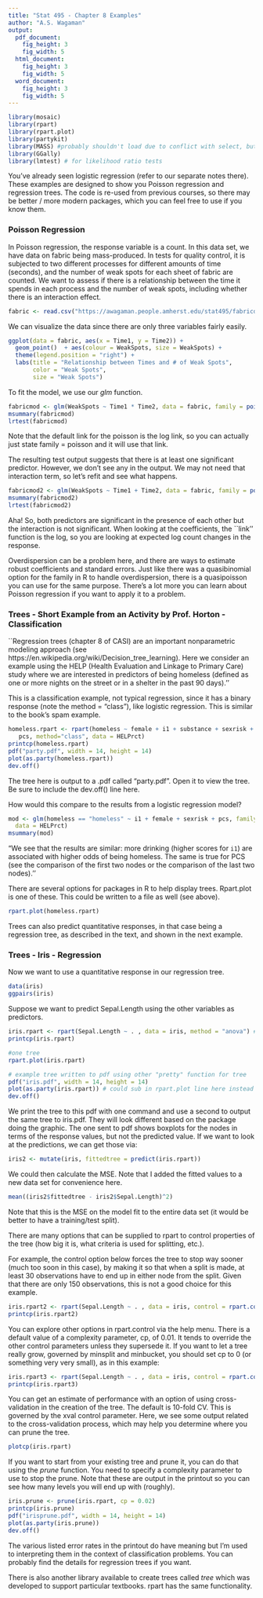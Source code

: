 ```yaml
---
title: "Stat 495 - Chapter 8 Examples"
author: "A.S. Wagaman"
output:
  pdf_document:
    fig_height: 3
    fig_width: 5
  html_document:
    fig_height: 3
    fig_width: 5
  word_document:
    fig_height: 3
    fig_width: 5
---
```



```r
library(mosaic)
library(rpart)
library(rpart.plot)
library(partykit)
library(MASS) #probably shouldn't load due to conflict with select, but not using select here
library(GGally)
library(lmtest) # for likelihood ratio tests
```


You've already seen logistic regression (refer to our separate notes there). These examples are designed to show you Poisson regression and regression trees. The code is re-used from previous courses, so there may be better / more modern packages, which you can feel free to use if you know them. 

### Poisson Regression

In Poisson regression, the response variable is a count. In this data set, we have data on fabric being mass-produced. In tests for quality control, it is subjected to two different processes for different amounts of time (seconds), and the number of weak spots for each sheet of fabric are counted. We want to assess if there is a relationship between the time it spends in each process and the number of weak spots, including whether there is an interaction effect. 

```r
fabric <- read.csv("https://awagaman.people.amherst.edu/stat495/fabricdata.csv", header = T)
```


We can visualize the data since there are only three variables fairly easily.

```r
ggplot(data = fabric, aes(x = Time1, y = Time2)) +
  geom_point()  + aes(colour = WeakSpots, size = WeakSpots) +
  theme(legend.position = "right") +
  labs(title = "Relationship between Times and # of Weak Spots",
       color = "Weak Spots",
       size = "Weak Spots")
```


To fit the model, we use our *glm* function.

```r
fabricmod <- glm(WeakSpots ~ Time1 * Time2, data = fabric, family = poisson (link = log))
msummary(fabricmod)
lrtest(fabricmod)
```

Note that the default link for the poisson is the log link, so you can actually just state family = poisson and it will use that link. 


The resulting test output suggests that there is at least one significant predictor. However, we don't see any in the output. We may not need that interaction term, so let's refit and see what happens.


```r
fabricmod2 <- glm(WeakSpots ~ Time1 + Time2, data = fabric, family = poisson (link = log))
msummary(fabricmod2)
lrtest(fabricmod2)
```

Aha! So, both predictors are significant in the presence of each other but the interaction is not significant. When looking at the coefficients, the ``link'' function is the log, so you are looking at expected log count changes in the response. 

Overdispersion can be a problem here, and there are ways to estimate robust coefficients and standard errors. Just like there was a quasibinomial option for the family in R to handle overdispersion, there is a quasipoisson you can use for the same purpose. There's a lot more you can learn about Poisson regression if you want to apply it to a problem. 


### Trees - Short Example from an Activity by Prof. Horton - Classification

``Regression trees (chapter 8 of CASI) are an important nonparametric modeling approach (see https://en.wikipedia.org/wiki/Decision_tree_learning).  Here we consider an example using the HELP (Health Evaluation and Linkage to Primary Care) study where we are interested in predictors of being homeless (defined as one or more nights on the street or in a shelter in the past 90 days).''

This is a classification example, not typical regression, since it has a binary response (note the method = "class"), like logistic regression. This is similar to the book's spam example. 

```r
homeless.rpart <- rpart(homeless ~ female + i1 + substance + sexrisk + mcs +
   pcs, method="class", data = HELPrct)
printcp(homeless.rpart)
pdf("party.pdf", width = 14, height = 14)
plot(as.party(homeless.rpart))
dev.off()
```

The tree here is output to a .pdf called "party.pdf". Open it to view the tree. Be sure to include the dev.off() line here. 

How would this compare to the results from a logistic regression model?

```r
mod <- glm(homeless == "homeless" ~ i1 + female + sexrisk + pcs, family = binomial, 
  data = HELPrct)
msummary(mod)
```

"We see that the results are similar: more drinking (higher scores for `i1`) are associated with higher
odds of being homeless.  The same is true for PCS (see the comparison of the first two nodes or the comparison
of the last two nodes).''  

There are several options for packages in R to help display trees. Rpart.plot is one of these. This could be written to a file as well (see above).

```r
rpart.plot(homeless.rpart)
```

Trees can also predict quantitative responses, in that case being a regression tree, as described in the text, and shown in the next example.

### Trees - Iris - Regression

Now we want to use a quantitative response in our regression tree. 

```r
data(iris)
ggpairs(iris)
```

Suppose we want to predict Sepal.Length using the other variables as predictors.

```r
iris.rpart <- rpart(Sepal.Length ~ . , data = iris, method = "anova") #method = "anova" for regression 
printcp(iris.rpart)

#one tree
rpart.plot(iris.rpart)

# example tree written to pdf using other "pretty" function for tree
pdf("iris.pdf", width = 14, height = 14)
plot(as.party(iris.rpart)) # could sub in rpart.plot line here instead
dev.off()
```

We print the tree to this pdf with one command and use a second to output the same tree to iris.pdf. They will look different based on the package doing the graphic. The one sent to pdf shows boxplots for the nodes in terms of the response values, but not the predicted value. If we want to look at the predictions, we can get those via:

```r
iris2 <- mutate(iris, fittedtree = predict(iris.rpart))
```

We could then calculate the MSE. Note that I added the fitted values to a new data set for convenience here.

```r
mean((iris2$fittedtree - iris2$Sepal.Length)^2)
```

Note that this is the MSE on the model fit to the entire data set (it would be better to have a training/test split). 

There are many options that can be supplied to rpart to control properties of the tree (how big it is, what criteria is used for splitting, etc.). 

For example, the control option below forces the tree to stop way sooner (much too soon in this case), by making it so that when a split is made, at least 30 observations have to end up in either node from the split. Given that there are only 150 observations, this is not a good choice for this example. 

```r
iris.rpart2 <- rpart(Sepal.Length ~ . , data = iris, control = rpart.control(minbucket = 30))
printcp(iris.rpart2)
```

You can explore other options in rpart.control via the help menu. There is a default value of a complexity parameter, cp, of 0.01. It tends to override the other control parameters unless they supersede it. If you want to let a tree really grow, governed by minsplit and minbucket, you should set cp to 0 (or something very very small), as in this example:

```r
iris.rpart3 <- rpart(Sepal.Length ~ . , data = iris, control = rpart.control(minbucket = 4, cp = 0, minsplit = 10))
printcp(iris.rpart3)
```

You can get an estimate of performance with an option of using cross-validation in the creation of the tree. The default is 10-fold CV. This is governed by the xval control parameter. Here, we see some output related to the cross-validation process, which may help you determine where you can prune the tree. 

```r
plotcp(iris.rpart)
```

If you want to start from your existing tree and prune it, you can do that using the *prune* function. You need to specify a complexity parameter to use to stop the prune. Note that these are output in the printout so you can see how many levels you will end up with (roughly). 

```r
iris.prune <- prune(iris.rpart, cp = 0.02)
printcp(iris.prune)
pdf("irisprune.pdf", width = 14, height = 14)
plot(as.party(iris.prune))
dev.off()
```

The various listed error rates in the printout do have meaning but I'm used to interpreting them in the context of classification problems. You can probably find the details for regression trees if you want.  

There is also another library available to create trees called *tree* which was developed to support particular textbooks. rpart has the same functionality. 





